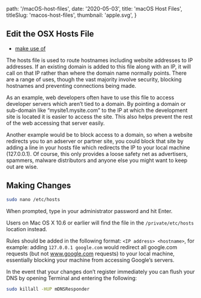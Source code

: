 
  path: '/macOS-host-files',
  date: '2020-05-03',
  title: 'macOS Host Files',
  titleSlug: 'macos-host-files',
  thumbnail: 'apple.svg',
}

## Edit the OSX Hosts File

- [make use of](http://www.makeuseof.com/tag/how-to-edit-the-mac-os-x-hosts-file-and-why-you-might-want-to/#makingchanges)

The hosts file is used to route hostnames including website addresses to IP addresses. If an existing domain is added to this file along with an IP, it will call on that IP rather than where the domain name normally points. There are a range of uses, though the vast majority involve security, blocking hostnames and preventing connections being made.

As an example, web developers often have to use this file to access developer servers which aren’t tied to a domain. By pointing a domain or sub-domain like “mysite1.mysite.com” to the IP at which the development site is located it is easier to access the site. This also helps prevent the rest of the web accessing that server easily.

Another example would be to block access to a domain, so when a website redirects you to an adserver or partner site, you could block that site by adding a line in your hosts file which redirects the IP to your local machine (127.0.0.1). Of course, this only provides a loose safety net as advertisers, spammers, malware distributors and anyone else you might want to keep out are wise.

## Making Changes

```bash
sudo nano /etc/hosts
```

When prompted, type in your administrator password and hit Enter.

Users on Mac OS X 10.6 or earlier will find the file in the `/private/etc/hosts` location instead.

Rules should be added in the following format: `<IP address> <hostname>`, for example: adding `127.0.0.1 google.com` would redirect all google.com requests (but not www.google.com requests) to your local machine, essentially blocking your machine from accessing Google’s servers.

In the event that your changes don’t register immediately you can flush your DNS by opening Terminal and entering the following:

```bash
sudo killall -HUP mDNSResponder
```

